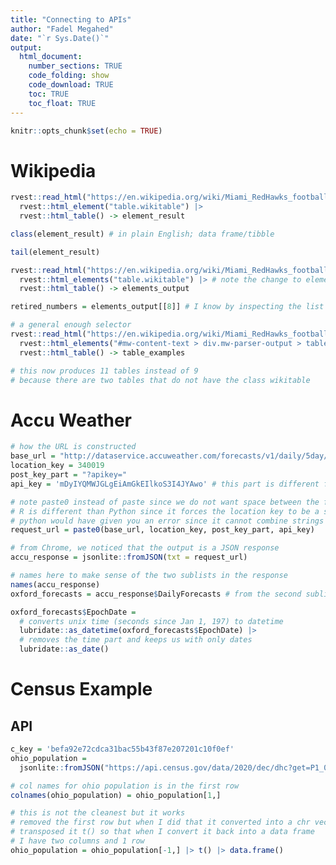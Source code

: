```yaml
---
title: "Connecting to APIs"
author: "Fadel Megahed"
date: "`r Sys.Date()`"
output: 
  html_document:
    number_sections: TRUE
    code_folding: show
    code_download: TRUE
    toc: TRUE
    toc_float: TRUE
---
```


```r
knitr::opts_chunk$set(echo = TRUE)
```

# Wikipedia

```r
rvest::read_html("https://en.wikipedia.org/wiki/Miami_RedHawks_football") |> 
  rvest::html_element("table.wikitable") |> 
  rvest::html_table() -> element_result

class(element_result) # in plain English; data frame/tibble

tail(element_result)

rvest::read_html("https://en.wikipedia.org/wiki/Miami_RedHawks_football") |> 
  rvest::html_elements("table.wikitable") |> # note the change to elements 
  rvest::html_table() -> elements_output

retired_numbers = elements_output[[8]] # I know by inspecting the list that this is table 8

# a general enough selector
rvest::read_html("https://en.wikipedia.org/wiki/Miami_RedHawks_football") |> 
  rvest::html_elements("#mw-content-text > div.mw-parser-output > table") |> # note the change to elements 
  rvest::html_table() -> table_examples

# this now produces 11 tables instead of 9
# because there are two tables that do not have the class wikitable
```


# Accu Weather

```r
# how the URL is constructed
base_url = "http://dataservice.accuweather.com/forecasts/v1/daily/5day/"
location_key = 340019
post_key_part = "?apikey="
api_key = 'mDyIYQMWJGLgEiAmGkEIlkoS3I4JYAwo' # this part is different for each of us

# note paste0 instead of paste since we do not want space between the four parts
# R is different than Python since it forces the location key to be a string
# python would have given you an error since it cannot combine strings with floats
request_url = paste0(base_url, location_key, post_key_part, api_key)

# from Chrome, we noticed that the output is a JSON response
accu_response = jsonlite::fromJSON(txt = request_url)

# names here to make sense of the two sublists in the response
names(accu_response)
oxford_forecasts = accu_response$DailyForecasts # from the second sublist; I learned that here is where my forecasts are stored

oxford_forecasts$EpochDate = 
  # converts unix time (seconds since Jan 1, 197) to datetime
  lubridate::as_datetime(oxford_forecasts$EpochDate) |>
  # removes the time part and keeps us with only dates
  lubridate::as_date()
```

# Census Example

## API

```r
c_key = 'befa92e72cdca31bac55b43f87e207201c10f0ef'
ohio_population = 
  jsonlite::fromJSON("https://api.census.gov/data/2020/dec/dhc?get=P1_001N&for=state:39")

# col names for ohio population is in the first row
colnames(ohio_population) = ohio_population[1,]

# this is not the cleanest but it works 
# removed the first row but when I did that it converted into a chr vector
# transposed it t() so that when I convert it back into a data frame 
# I have two columns and 1 row
ohio_population = ohio_population[-1,] |> t() |> data.frame()

  
```

